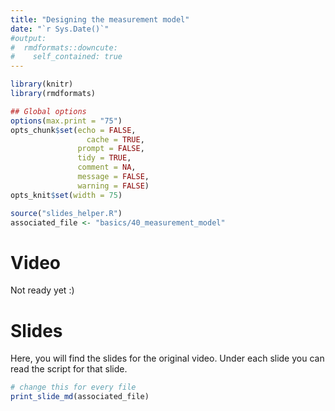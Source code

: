 ```yaml
---
title: "Designing the measurement model"
date: "`r Sys.Date()`"
#output:
#  rmdformats::downcute:
#    self_contained: true
---
```



```r
library(knitr)
library(rmdformats)

## Global options
options(max.print = "75")
opts_chunk$set(echo = FALSE,
	             cache = TRUE,
               prompt = FALSE,
               tidy = TRUE,
               comment = NA,
               message = FALSE,
               warning = FALSE)
opts_knit$set(width = 75)

source("slides_helper.R")
associated_file <- "basics/40_measurement_model"
```

# Video

Not ready yet :)

# Slides

Here, you will find the slides for the original video. Under each slide you can read the script for that slide.

```r
# change this for every file
print_slide_md(associated_file)
```


